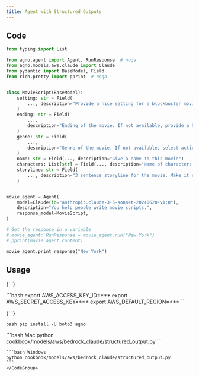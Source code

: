 ```yaml
---
title: Agent with Structured Outputs
---
```


## Code

```python cookbook/models/aws/bedrock_claude/structured_output.py
from typing import List

from agno.agent import Agent, RunResponse  # noqa
from agno.models.aws.claude import Claude
from pydantic import BaseModel, Field
from rich.pretty import pprint  # noqa


class MovieScript(BaseModel):
    setting: str = Field(
        ..., description="Provide a nice setting for a blockbuster movie."
    )
    ending: str = Field(
        ...,
        description="Ending of the movie. If not available, provide a happy ending.",
    )
    genre: str = Field(
        ...,
        description="Genre of the movie. If not available, select action, thriller or romantic comedy.",
    )
    name: str = Field(..., description="Give a name to this movie")
    characters: List[str] = Field(..., description="Name of characters for this movie.")
    storyline: str = Field(
        ..., description="3 sentence storyline for the movie. Make it exciting!"
    )


movie_agent = Agent(
    model=Claude(id="anthropic.claude-3-5-sonnet-20240620-v1:0"),
    description="You help people write movie scripts.",
    response_model=MovieScript,
)

# Get the response in a variable
# movie_agent: RunResponse = movie_agent.run("New York")
# pprint(movie_agent.content)

movie_agent.print_response("New York")
```

## Usage

<Steps>
  <Snippet file="create-venv-step.mdx" />

{' '}

<Step title="Set your AWS Credentials">
  ```bash export AWS_ACCESS_KEY_ID=*** export AWS_SECRET_ACCESS_KEY=*** export
  AWS_DEFAULT_REGION=*** ```
</Step>

{' '}

<Step title="Install libraries">```bash pip install -U boto3 agno ```</Step>

  <Step title="Run Agent">
    <CodeGroup>
    ```bash Mac
    python cookbook/models/aws/bedrock_claude/structured_output.py
    ```

    ```bash Windows
    python cookbook/models/aws/bedrock_claude/structured_output.py
    ```
    </CodeGroup>

  </Step>
</Steps>
